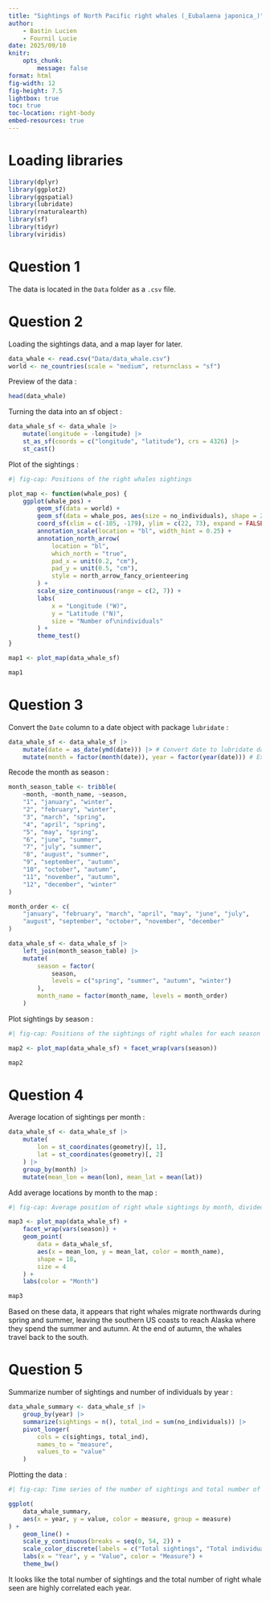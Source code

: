 ```yaml
---
title: "Sightings of North Pacific right whales (_Eubalaena japonica_)"
author:
    - Bastin Lucien
    - Fournil Lucie
date: 2025/09/10
knitr:
    opts_chunk: 
        message: false
format: html
fig-width: 12
fig-height: 7.5
lightbox: true
toc: true
toc-location: right-body
embed-resources: true
---
```


# Loading libraries

```r
library(dplyr)
library(ggplot2)
library(ggspatial)
library(lubridate)
library(rnaturalearth)
library(sf)
library(tidyr)
library(viridis)
```

# Question 1

The data is located in the `Data` folder as a `.csv` file.

# Question 2

Loading the sightings data, and a map layer for later.

```r
data_whale <- read.csv("Data/data_whale.csv")
world <- ne_countries(scale = "medium", returnclass = "sf")
```

Preview of the data :

```r
head(data_whale)
```

Turning the data into an sf object :

```r
data_whale_sf <- data_whale |>
    mutate(longitude = -longitude) |>
    st_as_sf(coords = c("longitude", "latitude"), crs = 4326) |>
    st_cast()
```

Plot of the sightings :

```r
#| fig-cap: Positions of the right whales sightings

plot_map <- function(whale_pos) {
    ggplot(whale_pos) +
        geom_sf(data = world) +
        geom_sf(data = whale_pos, aes(size = no_individuals), shape = 21) +
        coord_sf(xlim = c(-105, -179), ylim = c(22, 73), expand = FALSE) +
        annotation_scale(location = "bl", width_hint = 0.25) +
        annotation_north_arrow(
            location = "bl",
            which_north = "true",
            pad_x = unit(0.2, "cm"),
            pad_y = unit(0.5, "cm"),
            style = north_arrow_fancy_orienteering
        ) +
        scale_size_continuous(range = c(2, 7)) +
        labs(
            x = "Longitude (°W)",
            y = "Latitude (°N)",
            size = "Number of\nindividuals"
        ) +
        theme_test()
}

map1 <- plot_map(data_whale_sf)

map1
```

# Question 3

Convert the `Date` column to a date object with package `lubridate` :

```r
data_whale_sf <- data_whale_sf |>
    mutate(date = as_date(ymd(date))) |> # Convert date to lubridate date object
    mutate(month = factor(month(date)), year = factor(year(date))) # Extract month and year
```

Recode the month as season :

```r
month_season_table <- tribble(
    ~month, ~month_name, ~season,
    "1", "january", "winter",
    "2", "february", "winter",
    "3", "march", "spring",
    "4", "april", "spring",
    "5", "may", "spring",
    "6", "june", "summer",
    "7", "july", "summer",
    "8", "august", "summer",
    "9", "september", "autumn",
    "10", "october", "autumn",
    "11", "november", "autumn",
    "12", "december", "winter"
)

month_order <- c(
    "january", "february", "march", "april", "may", "june", "july", 
    "august", "september", "october", "november", "december"
)

data_whale_sf <- data_whale_sf |>
    left_join(month_season_table) |>
    mutate(
        season = factor(
            season,
            levels = c("spring", "summer", "autumn", "winter")
        ),
        month_name = factor(month_name, levels = month_order)
    )
```

Plot sightings by season :

```r
#| fig-cap: Positions of the sightings of right whales for each season

map2 <- plot_map(data_whale_sf) + facet_wrap(vars(season))

map2
```

# Question 4

Average location of sightings per month :

```r
data_whale_sf <- data_whale_sf |>
    mutate(
        lon = st_coordinates(geometry)[, 1],
        lat = st_coordinates(geometry)[, 2]
    ) |>
    group_by(month) |>
    mutate(mean_lon = mean(lon), mean_lat = mean(lat))
```

Add average locations by month to the map :

```r
#| fig-cap: Average position of right whale sightings by month, divided between seasons.

map3 <- plot_map(data_whale_sf) +
    facet_wrap(vars(season)) +
    geom_point(
        data = data_whale_sf,
        aes(x = mean_lon, y = mean_lat, color = month_name),
        shape = 18,
        size = 4
    ) +
    labs(color = "Month")

map3
```

Based on these data, it appears that right whales migrate northwards during spring and summer, leaving the southern US coasts to reach Alaska where they spend the summer and autumn. At the end of autumn, the whales travel back to the south.

# Question 5

Summarize number of sightings and number of individuals by year :

```r
data_whale_summary <- data_whale_sf |>
    group_by(year) |>
    summarize(sightings = n(), total_ind = sum(no_individuals)) |>
    pivot_longer(
        cols = c(sightings, total_ind),
        names_to = "measure",
        values_to = "value"
    )
```

Plotting the data :

```r
#| fig-cap: Time series of the number of sightings and total number of right whales seen each year

ggplot(
    data_whale_summary,
    aes(x = year, y = value, color = measure, group = measure)
) +
    geom_line() +
    scale_y_continuous(breaks = seq(0, 54, 2)) +
    scale_color_discrete(labels = c("Total sightings", "Total individuals")) +
    labs(x = "Year", y = "Value", color = "Measure") +
    theme_bw()
```

It looks like the total number of sightings and the total number of right whale seen are highly correlated each year.